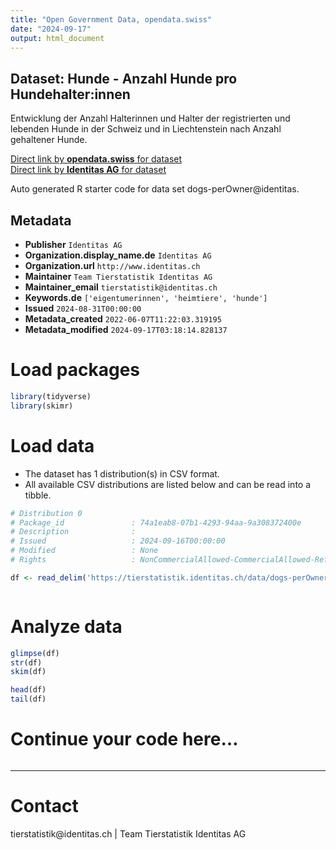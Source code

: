 ```yaml
---
title: "Open Government Data, opendata.swiss"
date: "2024-09-17"
output: html_document
---
```


## Dataset: Hunde - Anzahl Hunde pro Hundehalter:innen

Entwicklung der Anzahl Halterinnen und Halter der registrierten und lebenden Hunde in der Schweiz und in Liechtenstein nach Anzahl gehaltener Hunde.

[Direct link by **opendata.swiss** for dataset](https://opendata.swiss/de/dataset/hunde-hundehalter-innen-nach-anzahl-hunde)<br>
[Direct link by **Identitas AG** for dataset](https://tierstatistik.identitas.ch/)

Auto generated R starter code for data set dogs-perOwner@identitas.

## Metadata

- **Publisher** `Identitas AG`
- **Organization.display_name.de** `Identitas AG`
- **Organization.url** `http://www.identitas.ch`
- **Maintainer** `Team Tierstatistik Identitas AG`
- **Maintainer_email** `tierstatistik@identitas.ch`
- **Keywords.de** `['eigentumerinnen', 'heimtiere', 'hunde']`
- **Issued** `2024-08-31T00:00:00`
- **Metadata_created** `2022-06-07T11:22:03.319195`
- **Metadata_modified** `2024-09-17T03:18:14.828137`


# Load packages

```r

library(tidyverse)
library(skimr)

```

# Load data

-   The dataset has 1 distribution(s) in CSV format.
-   All available CSV distributions are listed below and can be read into a tibble.

```r

# Distribution 0
# Package_id               : 74a1eab8-07b1-4293-94aa-9a308372400e
# Description              : 
# Issued                   : 2024-09-16T00:00:00
# Modified                 : None
# Rights                   : NonCommercialAllowed-CommercialAllowed-ReferenceRequired

df <- read_delim('https://tierstatistik.identitas.ch/data/dogs-perOwner.csv')



```

# Analyze data

```r

glimpse(df)
str(df)
skim(df)

head(df)
tail(df)

```

# Continue your code here...

```r

```

------------------------------------------------------------------------

# Contact

tierstatistik@identitas.ch | Team Tierstatistik Identitas AG
